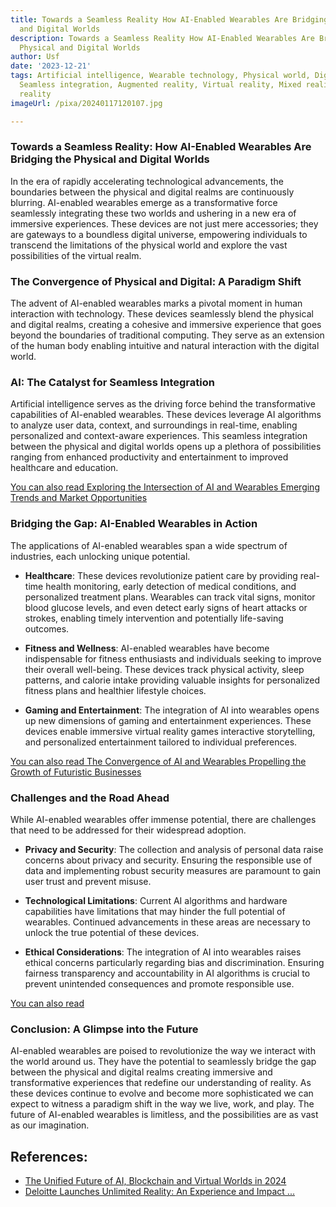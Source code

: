 ```yaml
---
title: Towards a Seamless Reality How AI-Enabled Wearables Are Bridging the Physical
  and Digital Worlds
description: Towards a Seamless Reality How AI-Enabled Wearables Are Bridging the
  Physical and Digital Worlds
author: Usf
date: '2023-12-21'
tags: Artificial intelligence, Wearable technology, Physical world, Digital world,
  Seamless integration, Augmented reality, Virtual reality, Mixed reality, Extended
  reality
imageUrl: /pixa/20240117120107.jpg

---
```

### Towards a Seamless Reality:  How AI-Enabled Wearables Are  Bridging the Physical and Digital Worlds

In the era of rapidly accelerating technological  advancements,  the boundaries between the physical and digital realms are continuously  blurring. AI-enabled  wearables emerge  as a transformative force  seamlessly integrating these two worlds and ushering in  a new era of immersive experiences. These devices are not just  mere accessories; they  are gateways to a  boundless digital universe, empowering individuals to transcend  the limitations of the physical world and explore the vast possibilities of the virtual realm.

### The Convergence of Physical and Digital: A  Paradigm Shift

The  advent of AI-enabled wearables marks a pivotal moment in human interaction  with  technology. These devices seamlessly blend the physical and digital realms, creating a cohesive and  immersive experience that  goes beyond  the boundaries of traditional computing. They serve as an extension  of the human body enabling intuitive and natural interaction with the digital world.

### AI: The Catalyst for Seamless Integration

Artificial intelligence  serves as the driving force behind the transformative capabilities of AI-enabled wearables. These devices  leverage AI algorithms to analyze  user data, context, and surroundings in real-time, enabling personalized and context-aware experiences. This seamless integration between  the physical and  digital worlds opens up a plethora of possibilities ranging from enhanced productivity and entertainment to improved healthcare and education.

[You can also read Exploring the Intersection of AI and Wearables Emerging Trends and Market Opportunities](Exploring%20the%20Intersection%20of%20AI%20and%20Wearables%20Emerging%20Trends%20and%20Market%20Opportunities)


### Bridging the Gap: AI-Enabled Wearables in Action

The applications of AI-enabled wearables  span a wide  spectrum of industries, each unlocking unique  potential.

- **Healthcare**: These devices revolutionize patient care by providing real-time health monitoring, early detection of medical conditions, and personalized treatment plans. Wearables can track vital signs, monitor blood glucose  levels, and  even detect early signs of heart attacks or strokes, enabling timely intervention and potentially life-saving outcomes.

- **Fitness and Wellness**: AI-enabled wearables have become indispensable for fitness enthusiasts and individuals seeking to improve their overall well-being. These devices track physical activity, sleep patterns, and calorie intake providing valuable insights for personalized  fitness plans and healthier lifestyle choices.

- **Gaming and Entertainment**: The integration of AI  into wearables opens up new  dimensions of gaming and entertainment experiences. These devices enable immersive virtual  reality games interactive storytelling, and personalized entertainment tailored to individual preferences.

[You can also read  The Convergence of AI and Wearables Propelling the Growth of Futuristic Businesses](The%20Convergence%20of%20AI%20and%20Wearables%20Propelling%20the%20Growth%20of%20Futuristic%20Businesses)


### Challenges and the Road Ahead

While AI-enabled wearables offer immense potential, there are challenges  that need to be addressed for their  widespread adoption.

- **Privacy and Security**: The collection and analysis of personal data raise concerns about privacy and security. Ensuring the responsible use  of data and implementing robust security measures are  paramount to gain user trust  and prevent misuse.

- **Technological Limitations**: Current AI algorithms and hardware  capabilities have limitations  that may hinder the  full potential of wearables. Continued advancements  in these areas are necessary to  unlock the true  potential of these devices.

- **Ethical Considerations**: The integration of AI into wearables  raises ethical concerns particularly regarding bias and discrimination. Ensuring fairness transparency and accountability in AI algorithms is crucial to prevent unintended consequences and  promote responsible use.

[You can also read ]()


###  Conclusion:  A Glimpse into the Future

AI-enabled wearables are poised to revolutionize the  way we  interact with the world around us. They have the potential to seamlessly bridge the  gap between the physical  and digital realms creating immersive and transformative experiences that redefine our understanding  of reality. As these devices continue to  evolve and become more sophisticated we can expect to witness a paradigm shift in  the way we live, work, and play. The future of AI-enabled wearables is  limitless, and the possibilities are as vast as our  imagination.

## References:
- [The Unified Future of AI, Blockchain and Virtual Worlds in 2024](https://www.coindesk.com/consensus-magazine/2023/12/22/the-unified-future-of-ai-blockchain-and-virtual-worlds-in-2024/)
- [Deloitte Launches Unlimited Reality: An Experience and Impact ...](https://www.prnewswire.com/news-releases/deloitte-launches-unlimited-reality-an-experience-and-impact-offering-for-virtual-worlds-301460142.html)
